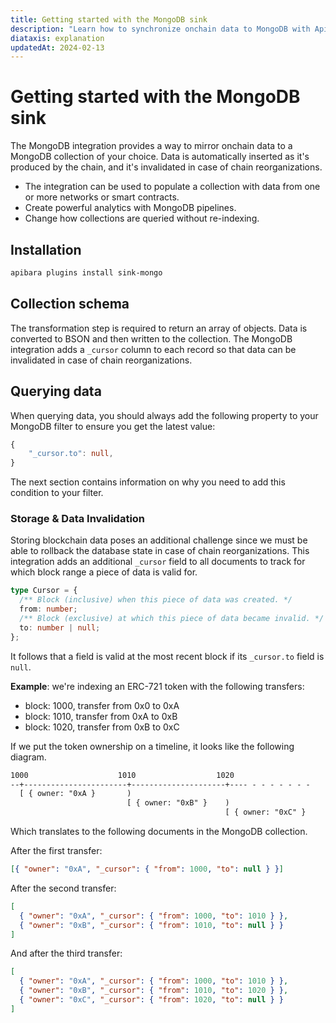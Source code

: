```yaml
---
title: Getting started with the MongoDB sink
description: "Learn how to synchronize onchain data to MongoDB with Apibara."
diataxis: explanation
updatedAt: 2024-02-13
---
```


# Getting started with the MongoDB sink

The MongoDB integration provides a way to mirror onchain data to a MongoDB
collection of your choice. Data is automatically inserted as it's produced by
the chain, and it's invalidated in case of chain reorganizations.

- The integration can be used to populate a collection with data from one or
  more networks or smart contracts.
- Create powerful analytics with MongoDB pipelines.
- Change how collections are queried without re-indexing.

## Installation

```bash [Terminal]
apibara plugins install sink-mongo
```

## Collection schema

The transformation step is required to return an array of objects. Data is
converted to BSON and then written to the collection. The MongoDB integration
adds a `_cursor` column to each record so that data can be invalidated in case
of chain reorganizations.

## Querying data

When querying data, you should always add the following property to your MongoDB filter
to ensure you get the latest value:

```ts
{
    "_cursor.to": null,
}
```

The next section contains information on why you need to add this condition to
your filter.

### Storage & Data Invalidation

Storing blockchain data poses an additional challenge since we must be able to
rollback the database state in case of chain reorganizations.
This integration adds an additional `_cursor` field to all documents to track
for which block range a piece of data is valid for.

```ts
type Cursor = {
  /** Block (inclusive) when this piece of data was created. */
  from: number;
  /** Block (exclusive) at which this piece of data became invalid. */
  to: number | null;
};
```

It follows that a field is valid at the most recent block if its `_cursor.to`
field is `null`.

**Example**: we're indexing an ERC-721 token with the following transfers:

- block: 1000, transfer from 0x0 to 0xA
- block: 1010, transfer from 0xA to 0xB
- block: 1020, transfer from 0xB to 0xC

If we put the token ownership on a timeline, it looks like the following diagram.

```txt
1000                    1010                  1020
--+-----------------------+---------------------+---- - - - - - - -
  [ { owner: "0xA }       )
                          [ { owner: "0xB" }    )
                                                [ { owner: "0xC" }
```

Which translates to the following documents in the MongoDB collection.

After the first transfer:

```json
[{ "owner": "0xA", "_cursor": { "from": 1000, "to": null } }]
```

After the second transfer:

```json
[
  { "owner": "0xA", "_cursor": { "from": 1000, "to": 1010 } },
  { "owner": "0xB", "_cursor": { "from": 1010, "to": null } }
]
```

And after the third transfer:

```json
[
  { "owner": "0xA", "_cursor": { "from": 1000, "to": 1010 } },
  { "owner": "0xB", "_cursor": { "from": 1010, "to": 1020 } },
  { "owner": "0xC", "_cursor": { "from": 1020, "to": null } }
]
```

